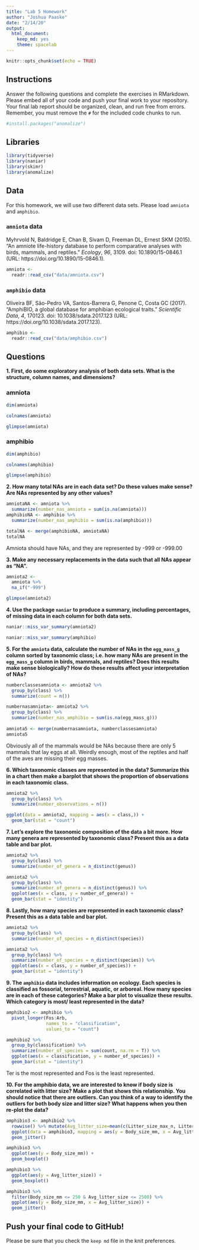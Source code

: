 ```yaml
---
title: "Lab 5 Homework"
author: "Joshua Paaske"
date: "2/14/20"
output:
  html_document: 
    keep_md: yes
    theme: spacelab
---
```


```r
knitr::opts_chunk$set(echo = TRUE)
```

## Instructions
Answer the following questions and complete the exercises in RMarkdown. Please embed all of your code and push your final work to your repository. Your final lab report should be organized, clean, and run free from errors. Remember, you must remove the `#` for the included code chunks to run.  

```r
#install.packages("anomalize")
```


## Libraries
```r
library(tidyverse)
library(naniar)
library(skimr)
library(anomalize)
```

## Data
For this homework, we will use two different data sets. Please load `amniota` and `amphibio`.  

### `amniota` data
Myhrvold N, Baldridge E, Chan B, Sivam D, Freeman DL, Ernest SKM (2015). “An amniote life-history
database to perform comparative analyses with birds, mammals, and reptiles.” _Ecology_, *96*, 3109.
doi: 10.1890/15-0846.1 (URL: https://doi.org/10.1890/15-0846.1).
```r
amniota <- 
  readr::read_csv("data/amniota.csv")
```

### `amphibio` data
Oliveira BF, São-Pedro VA, Santos-Barrera G, Penone C, Costa GC (2017). “AmphiBIO, a global database
for amphibian ecological traits.” _Scientific Data_, *4*, 170123. doi: 10.1038/sdata.2017.123 (URL:
https://doi.org/10.1038/sdata.2017.123).
```r
amphibio <- 
  readr::read_csv("data/amphibio.csv")
```

## Questions  
**1. First, do some exploratory analysis of both data sets. What is the structure, column names, and dimensions?** 

### amniota
```r
dim(amniota)

colnames(amniota)

glimpse(amniota)
```

### amphibio
```r
dim(amphibio)

colnames(amphibio)

glimpse(amphibio)
```

**2. How many total NAs are in each data set? Do these values make sense? Are NAs represented by any other values?**   
```r
amniotaNA <- amniota %>% 
  summarize(number_nas_amniota = sum(is.na(amniota))) 
amphibioNA <- amphibio %>% 
  summarize(number_nas_amphibio = sum(is.na(amphibio)))

totalNA <- merge(amphibioNA, amniotaNA)
totalNA
```
Amniota should have NAs, and they are represented by -999 or -999.00

**3. Make any necessary replacements in the data such that all NAs appear as "NA".**   
```r
amniota2 <- 
  amniota %>% 
  na_if("-999")

glimpse(amniota2)
```

**4. Use the package `naniar` to produce a summary, including percentages, of missing data in each column for both data sets.**  
```r
naniar::miss_var_summary(amniota2)

naniar::miss_var_summary(amphibio)
```

**5. For the `amniota` data, calculate the number of NAs in the `egg_mass_g` column sorted by taxonomic class; i.e. how many NAs are present in the `egg_mass_g` column in birds, mammals, and reptiles? Does this results make sense biologically? How do these results affect your interpretation of NAs?**  
```r
numberclassesamniota <- amniota2 %>% 
  group_by(class) %>% 
  summarize(count = n())

numbernasamniota<- amniota2 %>% 
  group_by(class) %>% 
  summarize(number_nas_amphibio = sum(is.na(egg_mass_g)))
  
amniota5 <- merge(numbernasamniota, numberclassesamniota)
amniota5
```
Obviously all of the mammals would be NAs because there are only 5 mammals that lay eggs at all. Weirdly enough, most of the reptiles and half of the aves are missing their egg masses. 

**6. Which taxonomic classes are represented in the data? Summarize this in a chart then make a barplot that shows the proportion of observations in each taxonomic class.**
```r
amniota2 %>% 
  group_by(class) %>% 
  summarize(number_observations = n())
```

```r
ggplot(data = amniota2, mapping = aes(x = class,)) +
  geom_bar(stat = "count")
```

**7. Let's explore the taxonomic composition of the data a bit more. How many genera are represented by taxonomic class? Present this as a data table and bar plot.**
```r
amniota2 %>% 
  group_by(class) %>% 
  summarize(number_of_genera = n_distinct(genus))
```

```r
amniota2 %>% 
  group_by(class) %>% 
  summarize(number_of_genera = n_distinct(genus)) %>% 
  ggplot(aes(x = class, y = number_of_genera)) +
  geom_bar(stat = "identity")
```


**8. Lastly, how many species are represented in each taxonomic class? Present this as a data table and bar plot.**
```r
amniota2 %>% 
  group_by(class) %>% 
  summarize(number_of_species = n_distinct(species))
```

```r
amniota2 %>% 
  group_by(class) %>% 
  summarize(number_of_species = n_distinct(species)) %>% 
  ggplot(aes(x = class, y = number_of_species)) +
  geom_bar(stat = "identity")
```

**9. The `amphibio` data includes information on ecology. Each species is classified as fossorial, terrestrial, aquatic, or arboreal. How many species are in each of these categories? Make a bar plot to visualize these results. Which category is most/ least represented in the data?**
```r
amphibio2 <- amphibio %>% 
  pivot_longer(Fos:Arb, 
               names_to = "classification",
               values_to = "count")

amphibio2 %>% 
  group_by(classification) %>% 
  summarize(number_of_species = sum(count, na.rm = T)) %>% 
  ggplot(aes(x = classification, y = number_of_species)) +
  geom_bar(stat = "identity")
```
Ter is the most represented and Fos is the least represented. 

**10. For the amphibio data, we are interested to know if body size is correlated with litter size? Make a plot that shows this relationship. You should notice that there are outliers. Can you think of a way to identify the outliers for both body size and litter size? What happens when you then re-plot the data?**
```r
amphibio3 <- amphibio2 %>% 
  rowwise() %>% mutate(Avg_litter_size=mean(c(Litter_size_max_n, Litter_size_min_n), na.rm=T)) 
  ggplot(data = amphibio3, mapping = aes(y = Body_size_mm, x = Avg_litter_size)) +
  geom_jitter()
```

```r
amphibio3 %>%
  ggplot(aes(y = Body_size_mm)) +
  geom_boxplot()

amphibio3 %>%
  ggplot(aes(y = Avg_litter_size)) +
  geom_boxplot()
```
```r
amphibio3 %>% 
  filter(Body_size_mm <= 250 & Avg_litter_size <= 2500) %>% 
  ggplot(aes(y = Body_size_mm, x = Avg_litter_size)) +
  geom_jitter()
```


## Push your final code to GitHub!
Please be sure that you check the `keep md` file in the knit preferences. 